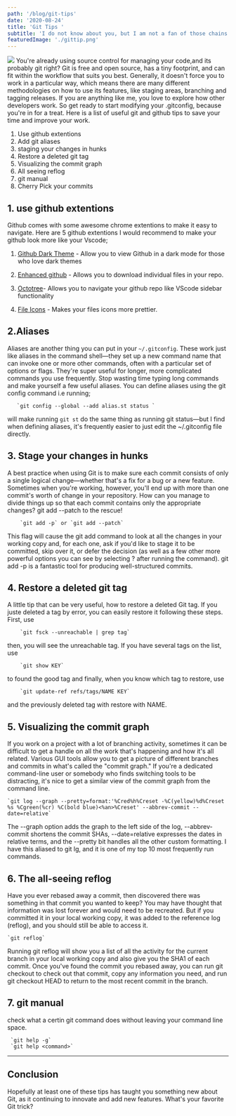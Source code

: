 ```yaml
---
path: '/blog/git-tips'
date: '2020-08-24'
title: 'Git Tips '
subtitle: 'I do not know about you, but I am not a fan of those chains when working with promises. In my opinion, using async/await makes the code more readable and cleaner.'
featuredImage: './gittip.png'
---
```

![](https://www.flaticon.com/free-icon/github_1051377?utm_source=designspiration.net&utm_medium=referral-content&utm_campaign=designspiration)
 You're already using source control for managing your code,and its probably git right? 
 Git is free and open source, has a tiny footprint, and can fit within the workflow that suits you best. 
 Generally, it doesn't force you to work in a particular way, which means there are many different methodologies 
 on how to use its features, like staging areas, branching and tagging releases. If you are anything like me, 
 you love to explore how other developers work. So get ready to start modifying your .gitconfig, because you're in for a treat. 
 Here is a list of useful git and github tips to save your time and improve your work.
 
 1. Use github extentions
 2. Add git aliases
 3. staging your changes in hunks
 4. Restore a deleted git tag
 5. Visualizing the commit graph
 6. All seeing reflog
 6. git manual
 7. Cherry Pick your commits
 
 ## 1. use github extentions

 Github comes with some awesome chrome extentions to make it easy to navigate. 
 Here are 5 github extentions I would recommend to make your github look more like your Vscode;
 
   1) [Github Dark Theme](https://chrome.google.com/webstore/detail/github-dark-theme/odkdlljoangmamjilkamahebpkgpeacp?hl=en) - Allow you to view Github in a dark mode for those who love dark themes
 
   2) [Enhanced github](https://chrome.google.com/webstore/detail/enhanced-github/anlikcnbgdeidpacdbdljnabclhahhmd?hl=en) - Allows you to download individual files in your repo.
   
   3) [Octotree](https://chrome.google.com/webstore/detail/octotree/bkhaagjahfmjljalopjnoealnfndnagc?hl=en)- Allows you to navigate your github repo like VScode sidebar functionality

   4) [File Icons](https://chrome.google.com/webstore/detail/file-icons-for-github-and/ficfmibkjjnpogdcfhfokmihanoldbfe?hl=en) - Makes your files icons more prettier.

 ## 2.Aliases

Aliases are another thing you can put in your `~/.gitconfig`. These work just like aliases in the command shell—they set up a new command name that can invoke one or more other commands, often with a particular set of options or flags. They're super useful for longer, more complicated commands you use frequently.
Stop wasting time typing long commands and make yourself a few useful aliases.
You can define aliases using the git config command i.e running;
 
       `git config --global --add alias.st status `

will make running `git st` do the same thing as running git status—but I find when defining aliases, it's frequently easier to just edit the ~/.gitconfig file directly.

## 3. Stage your changes in hunks   

A best practice when using Git is to make sure each commit consists of only a single logical change—whether that's a fix for a bug or a new feature. Sometimes when you're working, however, you'll end up with more than one commit's worth of change in your repository. How can you manage to divide things up so that each commit contains only the appropriate changes? git add --patch to the rescue!

        `git add -p` or `git add --patch`

This flag will cause the git add command to look at all the changes in your working copy and, for each one, ask if you'd like to stage it to be committed, skip over it, or defer the decision (as well as a few other more powerful options you can see by selecting ? after running the command). git add -p is a fantastic tool for producing well-structured commits.

## 4. Restore a deleted git tag

A little tip that can be very useful, how to restore a deleted Git tag.
If you juste deleted a tag by error, you can easily restore it following these steps. First, use

        `git fsck --unreachable | grep tag`

then, you will see the unreachable tag. If you have several tags on the list, use

        `git show KEY`

to found the good tag and finally, when you know which tag to restore, use

        `git update-ref refs/tags/NAME KEY`

and the previously deleted tag with restore with NAME.

## 5. Visualizing the commit graph

If you work on a project with a lot of branching activity, sometimes it can be difficult to get a 
handle on all the work that's happening and how it's all related. Various GUI tools allow you to 
get a picture of different branches and commits in what's called the "commit graph."
If you're a dedicated command-line user or somebody who finds switching tools to be distracting,
it's nice to get a similar view of the commit graph from the command line.
 
    `git log --graph --pretty=format:'%Cred%h%Creset -%C(yellow)%d%Creset %s %Cgreen(%cr) %C(bold blue)<%an>%Creset' --abbrev-commit --date=relative`
 
The --graph option adds the graph to the left side of the log, --abbrev-commit shortens the commit SHAs, --date=relative expresses the dates in relative terms, and the --pretty bit handles all the other custom formatting. I have this aliased to git lg, and it is one of my top 10 most frequently run commands.

## 6. The all-seeing reflog

Have you ever rebased away a commit, then discovered there was something in that commit you wanted to keep? You may have thought that information was lost forever and would need to be recreated. But if you committed it in your local working copy, it was added to the reference log (reflog), and you should still be able to access it.

    `git reflog`

Running git reflog will show you a list of all the activity for the current branch in your local working copy and also give you the SHA1 of each commit. Once you've found the commit you rebased away, you can run git checkout <SHA1> to check out that commit, copy any information you need, and run git checkout HEAD to return to the most recent commit in the branch.

## 7. git manual

check what a certin git command does without leaving your command line space.

     `git help -g` 
     `git help <command>`
---
## Conclusion
 
Hopefully at least one of these tips has taught you something new about Git, as it  continuing to innovate and add new features. What's your favorite Git trick?
